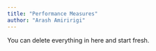 ```yaml
---
title: "Performance Measures"
author: "Arash Amiririgi"
---
```


::: callout-note
You can delete everything in here and start fresh.
:::